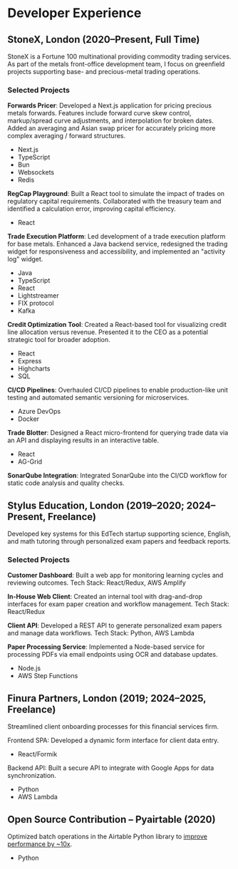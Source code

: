 # Developer Experience

## StoneX, London (2020–Present, Full Time)

StoneX is a Fortune 100 multinational providing commodity trading services. As part of the metals front-office development team, I focus on greenfield projects supporting base- and precious-metal trading operations.

### Selected Projects

**Forwards Pricer**: Developed a Next.js application for pricing precious metals forwards. Features include forward curve skew control, markup/spread curve adjustments, and interpolation for broken dates. Added an averaging and Asian swap pricer for accurately pricing more complex averaging / forward structures.

-   Next.js
-   TypeScript
-   Bun
-   Websockets
-   Redis

**RegCap Playground**: Built a React tool to simulate the impact of trades on regulatory capital requirements. Collaborated with the treasury team and identified a calculation error, improving capital efficiency.

-   React

**Trade Execution Platform**: Led development of a trade execution platform for base metals. Enhanced a Java backend service, redesigned the trading widget for responsiveness and accessibility, and implemented an "activity log" widget.

-   Java
-   TypeScript
-   React
-   Lightstreamer
-   FIX protocol
-   Kafka

**Credit Optimization Tool**: Created a React-based tool for visualizing credit line allocation versus revenue. Presented it to the CEO as a potential strategic tool for broader adoption.

-   React
-   Express
-   Highcharts
-   SQL

**CI/CD Pipelines**: Overhauled CI/CD pipelines to enable production-like unit testing and automated semantic versioning for microservices.

-   Azure DevOps
-   Docker

**Trade Blotter**: Designed a React micro-frontend for querying trade data via an API and displaying results in an interactive table.

-   React
-   AG-Grid

**SonarQube Integration**: Integrated SonarQube into the CI/CD workflow for static code analysis and quality checks.

## Stylus Education, London (2019–2020; 2024–Present, Freelance)

Developed key systems for this EdTech startup supporting science, English, and math tutoring through personalized exam papers and feedback reports.

### Selected Projects

**Customer Dashboard**: Built a web app for monitoring learning cycles and reviewing outcomes.
Tech Stack: React/Redux, AWS Amplify

**In-House Web Client**: Created an internal tool with drag-and-drop interfaces for exam paper creation and workflow management.
Tech Stack: React/Redux

**Client API**: Developed a REST API to generate personalized exam papers and manage data workflows.
Tech Stack: Python, AWS Lambda

**Paper Processing Service**: Implemented a Node-based service for processing PDFs via email endpoints using OCR and database updates.

-   Node.js
-   AWS Step Functions

## Finura Partners, London (2019; 2024–2025, Freelance)

Streamlined client onboarding processes for this financial services firm.

Frontend SPA: Developed a dynamic form interface for client data entry.

-   React/Formik

Backend API: Built a secure API to integrate with Google Apps for data synchronization.

-   Python
-   AWS Lambda

## Open Source Contribution – Pyairtable (2020)

Optimized batch operations in the Airtable Python library to [improve performance by ~10x](https://github.com/gtalarico/airtable-python-wrapper/pull/88).

-   Python
